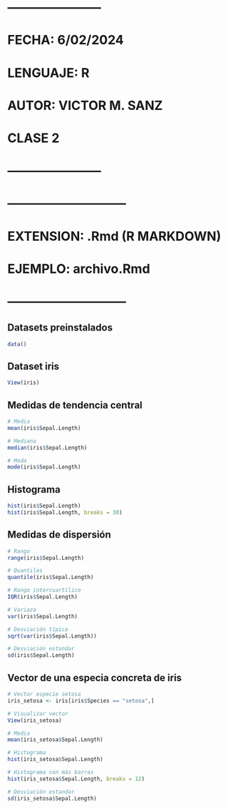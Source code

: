 # ----------------------- #
# FECHA: 6/02/2024
# LENGUAJE: R
# AUTOR: VICTOR M. SANZ
# CLASE 2
# ----------------------- #

# ----------------------------- #
# EXTENSION: .Rmd (R MARKDOWN)
# EJEMPLO: archivo.Rmd
# ----------------------------- #


## Datasets preinstalados
```r
data()
```

## Dataset iris
```r
View(iris)
```

## Medidas de tendencia central
```r
# Media
mean(iris$Sepal.Length)

# Mediana
median(iris$Sepal.Length)

# Moda
mode(iris$Sepal.Length)
```    

## Histograma
```r
hist(iris$Sepal.Length)
hist(iris$Sepal.Length, breaks = 30)
```
 
## Medidas de dispersión
```r
# Rango
range(iris$Sepal.Length)

# Quantiles
quantile(iris$Sepal.Length)

# Rango intercuartílico
IQR(iris$Sepal.Length)

# Variaza
var(iris$Sepal.Length)

# Desviación típica
sqrt(var(iris$Sepal.Length))

# Desviación estandar
sd(iris$Sepal.Length)
```

## Vector de una especia concreta de iris
```r
# Vector especie setosa
iris_setosa <- iris[iris$Species == "setosa",]

# Visualizar vector
View(iris_setosa)

# Media
mean(iris_setosa$Sepal.Length)

# Histograma
hist(iris_setosa$Sepal.Length)

# Histograma con más barras
hist(iris_setosa$Sepal.Length, breaks = 12)

# Desviación estandar
sd(iris_setosa$Sepal.Length)

```

